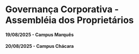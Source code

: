 # Governança Corporativa - Assembléia dos Proprietários

#### 19/08/2025 - Campus Marquês {.unnumbered}
#### 20/08/2025 - Campus Chácara {.unnumbered}
